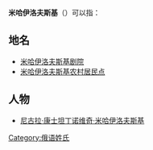 '''米哈伊洛夫斯基'''（{{lang-ru|Михайло́вский}}）可以指：
==地名==
*[[米哈伊洛夫斯基剧院|米哈伊洛夫斯基剧院]]
*[[米哈伊洛夫斯基农村居民点|米哈伊洛夫斯基农村居民点]]

==人物==
*[[尼古拉·康士坦丁诺维奇·米哈伊洛夫斯基|尼古拉·康士坦丁诺维奇·米哈伊洛夫斯基]]

{{Disambiguation|Cat=七字姓氏消歧义}}
[[Category:俄语姓氏|Category:俄语姓氏]]